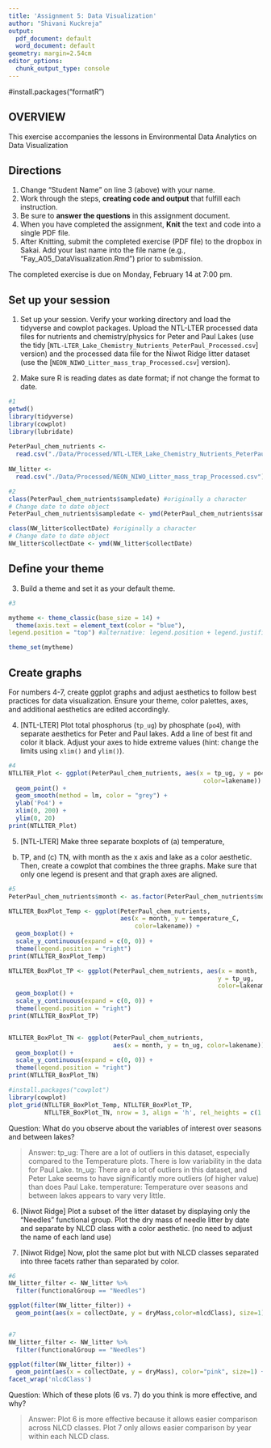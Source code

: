 ```yaml
---
title: 'Assignment 5: Data Visualization'
author: "Shivani Kuckreja"
output:
  pdf_document: default
  word_document: default
geometry: margin=2.54cm
editor_options:
  chunk_output_type: console
---
```


#install.packages("formatR") 

## OVERVIEW

This exercise accompanies the lessons in Environmental Data Analytics on Data
Visualization 

## Directions
1. Change "Student Name" on line 3 (above) with your name.
2. Work through the steps, **creating code and output** that fulfill each 
instruction.
3. Be sure to **answer the questions** in this assignment document.
4. When you have completed the assignment, **Knit** the text and code into a 
single PDF file.
5. After Knitting, submit the completed exercise (PDF file) to the dropbox in 
Sakai. Add your last name into the file name 
(e.g., "Fay_A05_DataVisualization.Rmd") prior to submission.

The completed exercise is due on Monday, February 14 at 7:00 pm.

## Set up your session 
1. Set up your session. Verify your working directory and load the tidyverse 
and cowplot packages. Upload the NTL-LTER processed data files for nutrients 
and chemistry/physics for Peter and Paul Lakes (use the tidy 
[`NTL-LTER_Lake_Chemistry_Nutrients_PeterPaul_Processed.csv`] version) and 
the processed data file for the Niwot Ridge litter dataset (use the [`NEON_NIWO_Litter_mass_trap_Processed.csv`] version). 

2. Make sure R is reading dates as date format; if not change the format to date.

```r
#1
getwd()
library(tidyverse)
library(cowplot)
library(lubridate)
  
PeterPaul_chem_nutrients <-
  read.csv("./Data/Processed/NTL-LTER_Lake_Chemistry_Nutrients_PeterPaul_Processed.csv")
  
NW_litter <-
  read.csv("./Data/Processed/NEON_NIWO_Litter_mass_trap_Processed.csv")

#2 
class(PeterPaul_chem_nutrients$sampledate) #originally a character
# Change date to date object
PeterPaul_chem_nutrients$sampledate <- ymd(PeterPaul_chem_nutrients$sampledate)

class(NW_litter$collectDate) #originally a character
# Change date to date object
NW_litter$collectDate <- ymd(NW_litter$collectDate)

```
## Define your theme
3. Build a theme and set it as your default theme.

```r
#3

mytheme <- theme_classic(base_size = 14) +
  theme(axis.text = element_text(color = "blue"), 
legend.position = "top") #alternative: legend.position + legend.justification

theme_set(mytheme)
```

## Create graphs
For numbers 4-7, create ggplot graphs and adjust aesthetics to follow best 
practices for data visualization. Ensure your theme, color palettes, axes, 
and additional aesthetics are edited accordingly.

4. [NTL-LTER] Plot total phosphorus (`tp_ug`) by phosphate (`po4`), with 
separate aesthetics for Peter and Paul lakes. Add a line of best fit and 
color it black. Adjust your axes to hide extreme values (hint: change the 
limits using `xlim()` and `ylim()`).

```r
#4
NTLLTER_Plot <- ggplot(PeterPaul_chem_nutrients, aes(x = tp_ug, y = po4, 
                                                      color=lakename)) +
  geom_point() +
  geom_smooth(method = lm, color = "grey") +
  ylab('Po4') +
  xlim(0, 200) +
  ylim(0, 20) 
print(NTLLTER_Plot)

```


5. [NTL-LTER] Make three separate boxplots of (a) temperature, 
(b) TP, and (c) TN, with month as the x axis and lake as a color 
aesthetic. Then, create a cowplot that combines the three graphs. 
Make sure that only one legend is present and that graph axes are aligned.

```r
#5
PeterPaul_chem_nutrients$month <- as.factor(PeterPaul_chem_nutrients$month)

NTLLTER_BoxPlot_Temp <- ggplot(PeterPaul_chem_nutrients, 
                               aes(x = month, y = temperature_C, 
                                   color=lakename)) +
  geom_boxplot() +
  scale_y_continuous(expand = c(0, 0)) +
  theme(legend.position = "right")
print(NTLLTER_BoxPlot_Temp)

NTLLTER_BoxPlot_TP <- ggplot(PeterPaul_chem_nutrients, aes(x = month, 
                                                          y = tp_ug, 
                                                          color=lakename)) +
  geom_boxplot() +
  scale_y_continuous(expand = c(0, 0)) +
  theme(legend.position = "right")
print(NTLLTER_BoxPlot_TP)


NTLLTER_BoxPlot_TN <- ggplot(PeterPaul_chem_nutrients, 
                             aes(x = month, y = tn_ug, color=lakename)) +
  geom_boxplot() +
  scale_y_continuous(expand = c(0, 0)) +
  theme(legend.position = "right")
print(NTLLTER_BoxPlot_TN)

#install.packages("cowplot") 
library(cowplot)
plot_grid(NTLLTER_BoxPlot_Temp, NTLLTER_BoxPlot_TP, 
          NTLLTER_BoxPlot_TN, nrow = 3, align = 'h', rel_heights = c(1.25, 1)) 

```

Question: What do you observe about the variables of interest over 
seasons and between lakes? 

> Answer: 
tp_ug: There are a lot of outliers in this dataset, especially 
compared to the Temperature plots. There is low variability in 
the data for Paul Lake. 
tn_ug: There are a lot of outliers in this dataset, and Peter Lake 
seems to have significantly more outliers (of higher value) than does Paul Lake. 
temperature: Temperature over seasons and between lakes appears 
to vary very little. 

6. [Niwot Ridge] Plot a subset of the litter dataset by displaying 
only the "Needles" functional group. Plot the dry mass of needle litter 
by date and separate by NLCD class with a color aesthetic. (no need to 
adjust the name of each land use)

7. [Niwot Ridge] Now, plot the same plot but with NLCD classes separated 
into three facets rather than separated by color. 

```r
#6
NW_litter_filter <- NW_litter %>% 
  filter(functionalGroup == "Needles") 

ggplot(filter(NW_litter_filter)) +
  geom_point(aes(x = collectDate, y = dryMass,color=nlcdClass), size=1)


#7
NW_litter_filter <- NW_litter %>% 
  filter(functionalGroup == "Needles") 

ggplot(filter(NW_litter_filter)) +
  geom_point(aes(x = collectDate, y = dryMass), color="pink", size=1) +
facet_wrap('nlcdClass') 


```
Question: Which of these plots (6 vs. 7) do you think is more effective, 
and why? 

> Answer: 
Plot 6 is more effective because it allows easier comparison across 
NLCD classes. Plot 7 only allows easier comparison by year within each 
NLCD class.  
